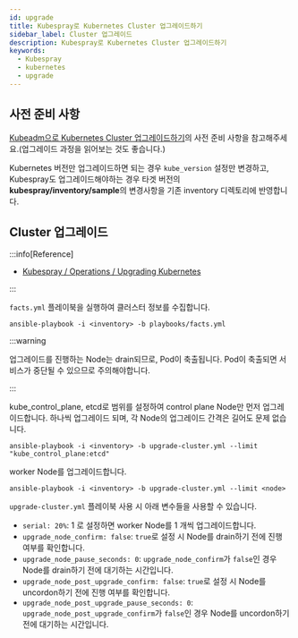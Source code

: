 ```yaml
---
id: upgrade
title: Kubespray로 Kubernetes Cluster 업그레이드하기
sidebar_label: Cluster 업그레이드
description: Kubespray로 Kubernetes Cluster 업그레이드하기
keywords:
  - Kubespray
  - kubernetes
  - upgrade
---
```


## 사전 준비 사항

[Kubeadm으로 Kubernetes Cluster 업그레이드하기](/docs/mlops/kubernetes/cluster/kubeadm/upgrade.mdx)의 사전 준비 사항을 참고해주세요.(업그레이드 과정을 읽어보는 것도 좋습니다.)

Kubernetes 버전만 업그레이드하면 되는 경우 `kube_version` 설정만 변경하고, Kubespray도 업그레이드해야하는 경우 타겟 버전의 **kubespray/inventory/sample**의 변경사항을 기존 inventory 디렉토리에 반영합니다.

## Cluster 업그레이드

:::info[Reference]

- [Kubespray / Operations / Upgrading Kubernetes](https://kubespray.io/#/docs/operations/upgrades)

:::

`facts.yml` 플레이북을 실행하여 클러스터 정보를 수집합니다.

```shell
ansible-playbook -i <inventory> -b playbooks/facts.yml
```

:::warning

업그레이드를 진행하는 Node는 drain되므로, Pod이 축출됩니다. Pod이 축출되면 서비스가 중단될 수 있으므로 주의해야합니다.

:::

kube_control_plane, etcd로 범위를 설정하여 control plane Node만 먼저 업그레이드합니다. 하나씩 업그레이드 되며, 각 Node의 업그레이드 간격은 길어도 문제 없습니다.

```shell
ansible-playbook -i <inventory> -b upgrade-cluster.yml --limit "kube_control_plane:etcd"
```

worker Node를 업그레이드합니다.

```shell
ansible-playbook -i <inventory> -b upgrade-cluster.yml --limit <node>
```

`upgrade-cluster.yml` 플레이북 사용 시 아래 변수들을 사용할 수 있습니다.

- `serial: 20%`: 1 로 설정하면 worker Node를 1 개씩 업그레이드합니다.
- `upgrade_node_confirm: false`: `true`로 설정 시 Node를 drain하기 전에 진행 여부를 확인합니다.
- `upgrade_node_pause_seconds: 0`: `upgrade_node_confirm`가 `false`인 경우 Node를 drain하기 전에 대기하는 시간입니다.
- `upgrade_node_post_upgrade_confirm: false`: `true`로 설정 시 Node를 uncordon하기 전에 진행 여부를 확인합니다.
- `upgrade_node_post_upgrade_pause_seconds: 0`: `upgrade_node_post_upgrade_confirm`가 `false`인 경우 Node를 uncordon하기 전에 대기하는 시간입니다.
